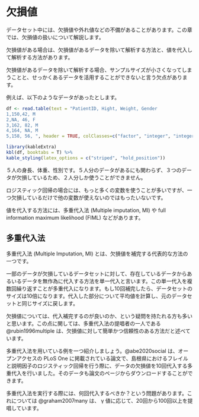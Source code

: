 # 欠損値  {#missing}

データセット中には、欠損値や外れ値などの不備があることがあります。この章では、欠損値の扱いについて解説します。

欠損値がある場合は、欠損値があるデータを除いて解析する方法と、値を代入して解析する方法があります。

欠損値があるデータを除いて解析する場合、サンプルサイズが小さくなってしまうことと、せっかくあるデータを活用することができないと言う欠点があります。

例えば、以下のようなデータがあったとします。

```r
df <- read.table(text = "PatientID, Hight, Weight, Gender
1,150,42, M
2,NA, 46, F
3,162, 82, M
4,164, NA, M
5,158, 56, ", header = TRUE, colClasses=c("factor", "integer", "integer", "factor"), sep=",")
```
```r
library(kableExtra)
kbl(df, booktabs = T) %>%
kable_styling(latex_options = c("striped", "hold_position"))
```

５人の身長、体重、性別です。５人分のデータがあるにも関わらず、３つのデータが欠損しているため、２人分しか使うことができません。

ロジスティック回帰の場合には、もっと多くの変数を使うことが多いですが、一つ欠損しているだけで他の変数が使えないのではもったいないです。

値を代入する方法には、多重代入法 (Multiple imputation, MI) や full information maximum likelihood (FIML) などがあります。

## 多重代入法

多重代入法 (Multiple Imputation, MI) とは、欠損値を補完する代表的な方法の一つです。

一部のデータが欠損しているデータセットに対して、存在しているデータからあるいるデータを無作為に代入する方法を単一代入と言います。この単一代入を複数回繰り返すことが多重代入になります。もし10回補完したら、データセットのサイズは10倍になります。代入した部分について平均値を計算し、元のデータセットと同じサイズに戻します。

欠損値については、代入補完するのが良いのか、という疑問を持たれる方も多いと思います。この点に関しては、多重代入法の提唱者の一人である @rubin1996multiple は、欠損値に対して簡単かつ信頼性のある方法だと述べています。

多重代入法を用いている例を一つ紹介しましょう。@abe2020social は、オープンアクセスの PLoS One に掲載されている論文で、島根県におけるフレイルと説明因子のロジスティック回帰を行う際に、データの欠損値を10回代入する多重代入を行いました。そのデータも論文のページからダウンロードすることができます。

多重代入法を実行する際には、何回代入するべきか？という問題があります。これについては @graham2007many は、 γ 値に応じて、20回から100回以上を提唱しています。
